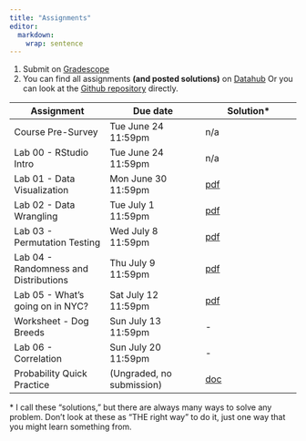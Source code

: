 ```yaml
---
title: "Assignments"
editor: 
  markdown: 
    wrap: sentence
---
```


1. Submit on [Gradescope](https://www.gradescope.com/courses/1057811)
2. You can find all assignments **(and posted solutions)** on [Datahub](https://datahub.berkeley.edu/hub/user-redirect/git-pull?repo=https%3A%2F%2Fgithub.com%2Fberkeley-stat131a%2Fsummer-2025-assignments%2F&urlpath=rstudio%2F&branch=main)
Or you can look at the [Github repository](https://github.com/berkeley-stat131a/summer-2025-assignments) directly.

| Assignment | Due date | Solution\* |
| --- | --- | --- |
| Course Pre-Survey | Tue June 24 11:59pm | n/a |
| Lab 00 - RStudio Intro | Tue June 24 11:59pm | n/a |
| Lab 01 - Data Visualization | Mon June 30 11:59pm | [pdf](https://github.com/berkeley-stat131a/summer-2025-assignments/blob/main/lab01/Lab01_Solution.pdf) |
| Lab 02 - Data Wrangling | Tue July 1 11:59pm | [pdf](https://github.com/berkeley-stat131a/summer-2025-assignments/blob/main/lab02/Lab02_Solution.pdf) |
| Lab 03 - Permutation Testing| Wed July 8 11:59pm | [pdf](https://github.com/berkeley-stat131a/summer-2025-assignments/blob/main/lab03/Lab03_Solution.pdf) |
| Lab 04 - Randomness and Distributions | Thu July 9 11:59pm | [pdf](https://github.com/berkeley-stat131a/summer-2025-assignments/blob/main/lab04/Lab04_Solution.pdf) |
| Lab 05 - What's going on in NYC? | Sat July 12 11:59pm | [pdf](https://github.com/berkeley-stat131a/summer-2025-assignments/blob/main/lab05/Lab05_Solution.pdf) |
| Worksheet - Dog Breeds | Sun July 13 11:59pm | - |
| Lab 06 - Correlation | Sun July 20 11:59pm | - |
| Probability Quick Practice | (Ungraded, no submission) | [doc](https://docs.google.com/document/d/1aFSim4bXrQ_8p2kAfYlhBnWB9esdd2_2z7c4Aazuwxo/edit?usp=sharing)

\* I call these "solutions," but there are always many ways to solve any problem. Don't look at these as "THE right way" to do it, just one way that you might learn something from.
